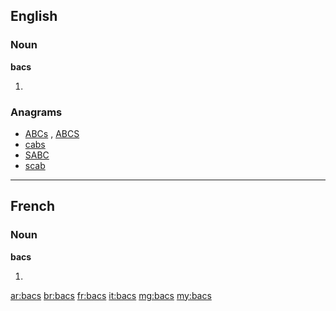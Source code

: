 {{also|BACS}}
==English==

===Noun===
'''bacs'''

# {{plural of|bac}}

===Anagrams===
* [[ABCs#English|ABCs]] , [[ABCS#English|ABCS]]
* [[cabs#English|cabs]]
* [[SABC#English|SABC]]
* [[scab#English|scab]]

----
==French==

===Noun===
'''bacs''' 

# {{plural of|bac|lang=fr}}

[[ar:bacs]]
[[br:bacs]]
[[fr:bacs]]
[[it:bacs]]
[[mg:bacs]]
[[my:bacs]]